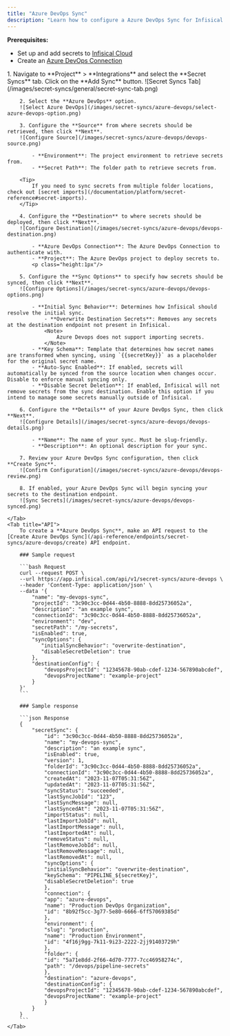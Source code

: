 ```yaml
---
title: "Azure DevOps Sync"
description: "Learn how to configure a Azure DevOps Sync for Infisical."
---
```


**Prerequisites:**

- Set up and add secrets to [Infisical Cloud](https://app.infisical.com)
- Create an [Azure DevOps Connection](/integrations/app-connections/azure-devops)

<Tabs>
    <Tab title="Infisical UI">
        1. Navigate to **Project** > **Integrations** and select the **Secret Syncs** tab. Click on the **Add Sync** button.
        ![Secret Syncs Tab](/images/secret-syncs/general/secret-sync-tab.png)

        2. Select the **Azure DevOps** option.
        ![Select Azure DevOps](/images/secret-syncs/azure-devops/select-azure-devops-option.png)

        3. Configure the **Source** from where secrets should be retrieved, then click **Next**.
        ![Configure Source](/images/secret-syncs/azure-devops/devops-source.png)

            - **Environment**: The project environment to retrieve secrets from.
            - **Secret Path**: The folder path to retrieve secrets from.

        <Tip>
            If you need to sync secrets from multiple folder locations, check out [secret imports](/documentation/platform/secret-reference#secret-imports).
        </Tip>

        4. Configure the **Destination** to where secrets should be deployed, then click **Next**.
        ![Configure Destination](/images/secret-syncs/azure-devops/devops-destination.png)

            - **Azure DevOps Connection**: The Azure DevOps Connection to authenticate with.
            - **Project**: The Azure DevOps project to deploy secrets to.
            <p class="height:1px"/>

        5. Configure the **Sync Options** to specify how secrets should be synced, then click **Next**.
        ![Configure Options](/images/secret-syncs/azure-devops/devops-options.png)

            - **Initial Sync Behavior**: Determines how Infisical should resolve the initial sync.
                - **Overwrite Destination Secrets**: Removes any secrets at the destination endpoint not present in Infisical.
                <Note>
                    Azure Devops does not support importing secrets.
                </Note>
            - **Key Schema**: Template that determines how secret names are transformed when syncing, using `{{secretKey}}` as a placeholder for the original secret name.
            - **Auto-Sync Enabled**: If enabled, secrets will automatically be synced from the source location when changes occur. Disable to enforce manual syncing only.
            - **Disable Secret Deletion**: If enabled, Infisical will not remove secrets from the sync destination. Enable this option if you intend to manage some secrets manually outside of Infisical.

        6. Configure the **Details** of your Azure DevOps Sync, then click **Next**.
        ![Configure Details](/images/secret-syncs/azure-devops/devops-details.png)

            - **Name**: The name of your sync. Must be slug-friendly.
            - **Description**: An optional description for your sync.

        7. Review your Azure DevOps Sync configuration, then click **Create Sync**.
        ![Confirm Configuration](/images/secret-syncs/azure-devops/devops-review.png)

        8. If enabled, your Azure DevOps Sync will begin syncing your secrets to the destination endpoint.
        ![Sync Secrets](/images/secret-syncs/azure-devops/devops-synced.png)

    </Tab>
    <Tab title="API">
        To create a **Azure DevOps Sync**, make an API request to the [Create Azure DevOps Sync](/api-reference/endpoints/secret-syncs/azure-devops/create) API endpoint.

        ### Sample request

        ```bash Request
        curl --request POST \
        --url https://app.infisical.com/api/v1/secret-syncs/azure-devops \
        --header 'Content-Type: application/json' \
        --data '{
            "name": "my-devops-sync",
            "projectId": "3c90c3cc-0d44-4b50-8888-8dd25736052a",
            "description": "an example sync",
            "connectionId": "3c90c3cc-0d44-4b50-8888-8dd25736052a",
            "environment": "dev",
            "secretPath": "/my-secrets",
            "isEnabled": true,
            "syncOptions": {
               "initialSyncBehavior": "overwrite-destination",
               "disableSecretDeletion": true
            },
            "destinationConfig": {
                "devopsProjectId": "12345678-90ab-cdef-1234-567890abcdef",
                "devopsProjectName": "example-project"
            }
        }'
        ```

        ### Sample response

        ```json Response
        {
            "secretSync": {
                "id": "3c90c3cc-0d44-4b50-8888-8dd25736052a",
                "name": "my-devops-sync",
                "description": "an example sync",
                "isEnabled": true,
                "version": 1,
                "folderId": "3c90c3cc-0d44-4b50-8888-8dd25736052a",
                "connectionId": "3c90c3cc-0d44-4b50-8888-8dd25736052a",
                "createdAt": "2023-11-07T05:31:56Z",
                "updatedAt": "2023-11-07T05:31:56Z",
                "syncStatus": "succeeded",
                "lastSyncJobId": "123",
                "lastSyncMessage": null,
                "lastSyncedAt": "2023-11-07T05:31:56Z",
                "importStatus": null,
                "lastImportJobId": null,
                "lastImportMessage": null,
                "lastImportedAt": null,
                "removeStatus": null,
                "lastRemoveJobId": null,
                "lastRemoveMessage": null,
                "lastRemovedAt": null,
                "syncOptions": {
                "initialSyncBehavior": "overwrite-destination",
                "keySchema": "PIPELINE_${secretKey}",
                "disableSecretDeletion": true
                },
                "connection": {
                "app": "azure-devops",
                "name": "Production DevOps Organization",
                "id": "8b92f5cc-3g77-5e80-6666-6ff57069385d"
                },
                "environment": {
                "slug": "production",
                "name": "Production Environment",
                "id": "4f16j9gg-7k11-9i23-2222-2jj91403729h"
                },
                "folder": {
                "id": "5a71e8dd-2f66-4d70-7777-7cc46958274c",
                "path": "/devops/pipeline-secrets"
                },
                "destination": "azure-devops",
                "destinationConfig": {
                "devopsProjectId": "12345678-90ab-cdef-1234-567890abcdef",
                "devopsProjectName": "example-project"
                }
            }
        }
        ```
    </Tab>
</Tabs>

